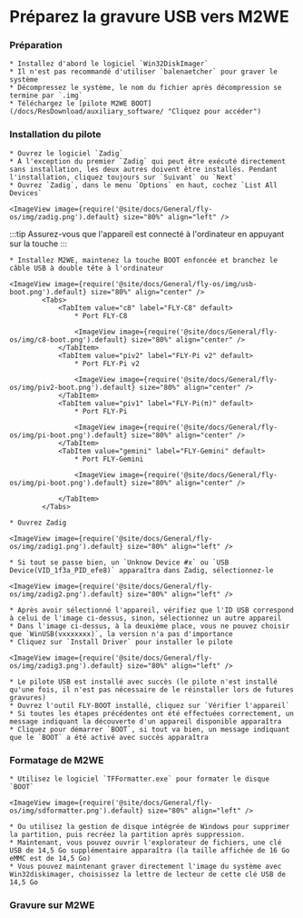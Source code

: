 
# Préparez la gravure USB vers M2WE

### Préparation

    * Installez d'abord le logiciel `Win32DiskImager`
    * Il n'est pas recommandé d'utiliser `balenaetcher` pour graver le système
    * Décompressez le système, le nom du fichier après décompression se termine par `.img`
    * Téléchargez le [pilote M2WE BOOT](/docs/ResDownload/auxiliary_software/ "Cliquez pour accéder") 

### Installation du pilote

    * Ouvrez le logiciel `Zadig`
    * À l'exception du premier `Zadig` qui peut être exécuté directement sans installation, les deux autres doivent être installés. Pendant l'installation, cliquez toujours sur `Suivant` ou `Next`
    * Ouvrez `Zadig`, dans le menu `Options` en haut, cochez `List All Devices`

    <ImageView image={require('@site/docs/General/fly-os/img/zadig.png').default} size="80%" align="left" />

:::tip
Assurez-vous que l'appareil est connecté à l'ordinateur en appuyant sur la touche
:::

    * Installez M2WE, maintenez la touche BOOT enfoncée et branchez le câble USB à double tête à l'ordinateur

    <ImageView image={require('@site/docs/General/fly-os/img/usb-boot.png').default} size="80%" align="center" />
            <Tabs>
                <TabItem value="c8" label="FLY-C8" default>
                    * Port FLY-C8

                    <ImageView image={require('@site/docs/General/fly-os/img/c8-boot.png').default} size="80%" align="center" />
                </TabItem>
                <TabItem value="piv2" label="FLY-Pi v2" default>
                    * Port FLY-Pi v2

                    <ImageView image={require('@site/docs/General/fly-os/img/piv2-boot.png').default} size="80%" align="center" />
                </TabItem>
                <TabItem value="piv1" label="FLY-Pi(π)" default>
                    * Port FLY-Pi

                    <ImageView image={require('@site/docs/General/fly-os/img/pi-boot.png').default} size="80%" align="center" />
                </TabItem>
                <TabItem value="gemini" label="FLY-Gemini" default>
                    * Port FLY-Gemini

                    <ImageView image={require('@site/docs/General/fly-os/img/pi-boot.png').default} size="80%" align="center" />

                </TabItem>
            </Tabs>

    * Ouvrez Zadig

    <ImageView image={require('@site/docs/General/fly-os/img/zadig1.png').default} size="80%" align="left" />

    * Si tout se passe bien, un `Unknow Device #x` ou `USB Device(VID_1f3a_PID_efe8)` apparaîtra dans Zadig, sélectionnez-le

    <ImageView image={require('@site/docs/General/fly-os/img/zadig2.png').default} size="80%" align="left" />

    * Après avoir sélectionné l'appareil, vérifiez que l'ID USB correspond à celui de l'image ci-dessus, sinon, sélectionnez un autre appareil
    * Dans l'image ci-dessus, à la deuxième place, vous ne pouvez choisir que `WinUSB(vxxxxxxx)`, la version n'a pas d'importance
    * Cliquez sur `Install Driver` pour installer le pilote

    <ImageView image={require('@site/docs/General/fly-os/img/zadig3.png').default} size="80%" align="left" />

    * Le pilote USB est installé avec succès (le pilote n'est installé qu'une fois, il n'est pas nécessaire de le réinstaller lors de futures gravures)
    * Ouvrez l'outil FLY-BOOT installé, cliquez sur `Vérifier l'appareil`
    * Si toutes les étapes précédentes ont été effectuées correctement, un message indiquant la découverte d'un appareil disponible apparaîtra
    * Cliquez pour démarrer `BOOT`, si tout va bien, un message indiquant que le `BOOT` a été activé avec succès apparaîtra

### Formatage de M2WE

    * Utilisez le logiciel `TFFormatter.exe` pour formater le disque `BOOT`

    <ImageView image={require('@site/docs/General/fly-os/img/sdformatter.png').default} size="80%" align="left" />

    * Ou utilisez la gestion de disque intégrée de Windows pour supprimer la partition, puis recréez la partition après suppression.
    * Maintenant, vous pouvez ouvrir l'explorateur de fichiers, une clé USB de 14,5 Go supplémentaire apparaîtra (la taille affichée de 16 Go eMMC est de 14,5 Go)
    * Vous pouvez maintenant graver directement l'image du système avec Win32diskimager, choisissez la lettre de lecteur de cette clé USB de 14,5 Go



### Gravure sur M2WE

<WIN32 />